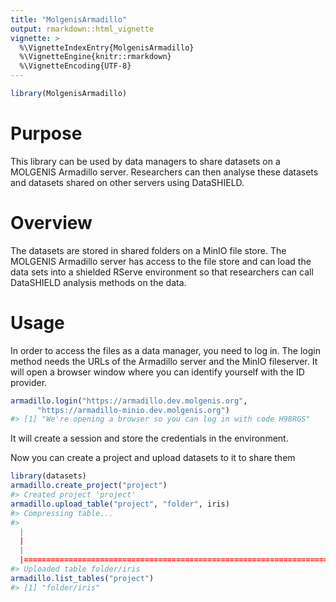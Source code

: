 ```yaml
---
title: "MolgenisArmadillo"
output: rmarkdown::html_vignette
vignette: >
  %\VignetteIndexEntry{MolgenisArmadillo}
  %\VignetteEngine{knitr::rmarkdown}
  %\VignetteEncoding{UTF-8}
---
```





```r
library(MolgenisArmadillo)
```

# Purpose
This library can be used by data managers to share datasets on a
MOLGENIS Armadillo server.
Researchers can then analyse these datasets and datasets shared on other servers
using DataSHIELD.

# Overview
The datasets are stored in shared folders on a MinIO file store. The MOLGENIS
Armadillo server has access to the file store and can load the data sets into
a shielded RServe environment so that researchers can call DataSHIELD analysis
methods on the data.

# Usage
In order to access the files as a data manager, you need to log in.
The login method needs the URLs of the Armadillo server and the MinIO
fileserver. It will open a browser window where you can identify yourself with
the ID provider.

```r
armadillo.login("https://armadillo.dev.molgenis.org",
      "https://armadillo-minio.dev.molgenis.org")
#> [1] "We're opening a browser so you can log in with code H98RGS"
```
It will create a session and store the credentials in the environment.

Now you can create a project and upload datasets to it to share them

```r
library(datasets)
armadillo.create_project("project")
#> Created project 'project'
armadillo.upload_table("project", "folder", iris)
#> Compressing table...
#> 
  |                                                                                                                  
  |                                                                                                            |   0%
  |                                                                                                                  
  |============================================================================================================| 100%
#> Uploaded table folder/iris
armadillo.list_tables("project")
#> [1] "folder/iris"
```
